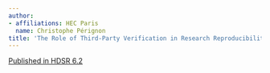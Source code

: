 ---
author:
- affiliations: HEC Paris
  name: Christophe Pérignon
title: 'The Role of Third-Party Verification in Research Reproducibility'
---

::: {.column-margin}
[Published in HDSR 6.2](https://doi.org/10.1162/99608f92.6d4bf9eb)
:::

